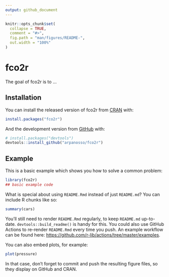 ```yaml
---
output: github_document
---
```


<!-- README.md is generated from README.Rmd. Please edit that file -->

```r
knitr::opts_chunk$set(
  collapse = TRUE,
  comment = "#>",
  fig.path = "man/figures/README-",
  out.width = "100%"
)
```

# fco2r

<!-- badges: start -->
<!-- badges: end -->

The goal of fco2r is to ...

## Installation

You can install the released version of fco2r from [CRAN](https://CRAN.R-project.org) with:

``` r
install.packages("fco2r")
```

And the development version from [GitHub](https://github.com/) with:

``` r
# install.packages("devtools")
devtools::install_github("arpanosso/fco2r")
```
## Example

This is a basic example which shows you how to solve a common problem:

```r
library(fco2r)
## basic example code
```

What is special about using `README.Rmd` instead of just `README.md`? You can include R chunks like so:

```r
summary(cars)
```

You'll still need to render `README.Rmd` regularly, to keep `README.md` up-to-date. `devtools::build_readme()` is handy for this. You could also use GitHub Actions to re-render `README.Rmd` every time you push. An example workflow can be found here: <https://github.com/r-lib/actions/tree/master/examples>.

You can also embed plots, for example:

```r
plot(pressure)
```

In that case, don't forget to commit and push the resulting figure files, so they display on GitHub and CRAN.

